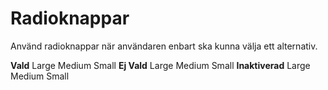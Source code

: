 

<Meta title="Komponenter/Radioknappar/Översikt" />

# Radioknappar

<p>Använd radioknappar när användaren enbart ska kunna välja ett alternativ.</p>

<Preview>
    <div className="grid grid-cols-4 gap-4 py-2 max-w-3xl">
        <strong>Vald</strong>
        <Radio size="lg" name="vald1" defaultChecked>
            Large
        </Radio>
        <Radio size="md" name="vald2" defaultChecked>
            Medium
        </Radio>
        <Radio size="sm" name="vald3" defaultChecked>
            Small
        </Radio>
        <strong>Ej Vald</strong>
        <Radio size="lg" name="ejvald1">
            Large
        </Radio>
        <Radio size="md" name="ejvald2">
            Medium
        </Radio>
        <Radio size="sm" name="ejvald3">
            Small
        </Radio>
        <strong>Inaktiverad</strong>
        <Radio size="lg" name="inaktiverad1" disabled>
            Large
        </Radio>
        <Radio size="md" name="inaktiverad2" disabled>
            Medium
        </Radio>
        <Radio size="sm" name="inaktiverad3" disabled>
            Small
        </Radio>
    </div>
</Preview>
